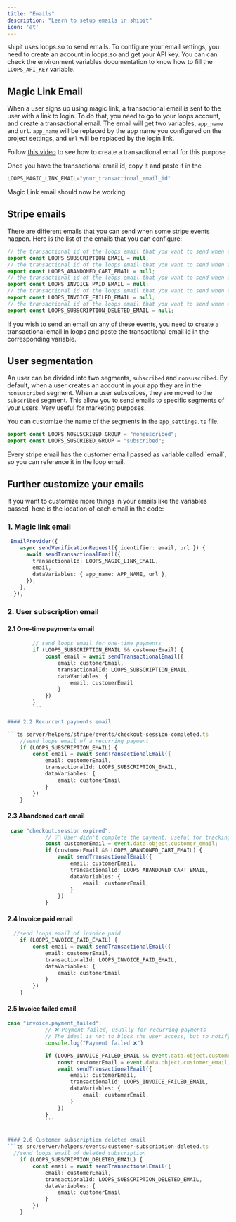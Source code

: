 ```yaml
---
title: "Emails"
description: "Learn to setup emails in shipit"
icon: 'at'
---
```


shipit uses loops.so to send emails. To configure your email settings, you need to create an account in loops.so and get your API key.
You can can check the environment variables documentation to know how to fill the `LOOPS_API_KEY` variable.

## Magic Link Email
When a user signs up using magic link, a transactional email is sent to the user with a link to login.
To do that, you need to go to your loops account, and create a transactional email.
The email will get two variables, `app_name` and `url`.
`app_name` will be replaced by the app name you configured on the project settings, and `url` will be replaced by the login link.

Follow [this video](https://www.loom.com/share/284d2005aace4f2a8e8bbed9aad4af99) to see how to create a transactional email for this purpose



Once you have the transactional email id, copy it and paste it in the 

```ts src/app_settings.ts
LOOPS_MAGIC_LINK_EMAIL="your_transactional_email_id"
```
Magic Link email should now be working.

## Stripe emails

There are different emails that you can send when some stripe events happen. Here is the list of the emails that you can configure:

```ts src/app_settings.ts
// the transactional id of the loops email that you want to send when a user subscribes (let this null if you don't want to send an email when a user subscribes)
export const LOOPS_SUBSCRIPTION_EMAIL = null;
// the transactional id of the loops email that you want to send when a user abandons a cart (let this null if you don't want to send an email when a user abandons a cart)
export const LOOPS_ABANDONED_CART_EMAIL = null;
// the transactional id of the loops email that you want to send when a user invoice is paid (recurrent payment) (let this null if you don't want to send an email when a user invoice is paid
export const LOOPS_INVOICE_PAID_EMAIL = null;
// the transactional id of the loops email that you want to send when a user invoice payment fails (recurrent payment) (let this null if you don't want to send an email when a user invoice payment fails
export const LOOPS_INVOICE_FAILED_EMAIL = null;
// the transactional id of the loops email that you want to send when a user subscription is deleted (let this null if you don't want to send an email when a user subscription is deleted
export const LOOPS_SUBSCRIPTION_DELETED_EMAIL = null;
```

If you wish to send an email on any of these events, you need to create a transactional email in loops and paste the transactional email id in the corresponding variable.

## User segmentation

An user can be divided into two segments, `subscribed` and `nonsuscribed`. 
By default, when a user creates an account in your app they are in the `nonsuscribed` segment.
When a user subscribes, they are moved to the `subscribed` segment.
This allow you to send emails to specific segments of your users. Very useful for marketing purposes.

You can customize the name of the segments in the `app_settings.ts` file.

```ts src/app_settings.ts
export const LOOPS_NOSUSCRIBED_GROUP = "nonsuscribed";
export const LOOPS_SUSCRIBED_GROUP = "subscribed";
```

<Tip>
Every stripe email has the customer email passed as variable called `email`, so you can reference it in the loop email.
</Tip>

## Further customize your emails
If you want to customize more things in your emails like the variables passed, here is the location of each email in the code:

### 1. Magic link email
```ts src/server/auth/providers.ts
 EmailProvider({
    async sendVerificationRequest({ identifier: email, url }) {
      await sendTransactionalEmail({
        transactionalId: LOOPS_MAGIC_LINK_EMAIL,
        email,
        dataVariables: { app_name: APP_NAME, url },
      });
    },
  }),
```
### 2. User subscription email
#### 2.1 One-time payments email 

```ts server/helpers/stripe/events/checkout-session-completed.ts
        // send loops email for one-time payments
        if (LOOPS_SUBSCRIPTION_EMAIL && customerEmail) {
            const email = await sendTransactionalEmail({
                email: customerEmail,
                transactionalId: LOOPS_SUBSCRIPTION_EMAIL,
                dataVariables: {
                    email: customerEmail
                }
            })
        }
        ```

#### 2.2 Recurrent payments email

```ts server/helpers/stripe/events/checkout-session-completed.ts
    //send loops email of a recurring payment
    if (LOOPS_SUBSCRIPTION_EMAIL) {
        const email = await sendTransactionalEmail({
            email: customerEmail,
            transactionalId: LOOPS_SUBSCRIPTION_EMAIL,
            dataVariables: {
                email: customerEmail
            }
        })
    }
```

#### 2.3 Abandoned cart email
```ts src/app/api/webhooks/stripe.ts
 case "checkout.session.expired":
            // ❔🛒 User didn't complete the payment, useful for tracking abandoned carts
            const customerEmail = event.data.object.customer_email;
            if (customerEmail && LOOPS_ABANDONED_CART_EMAIL) {
                await sendTransactionalEmail({
                    email: customerEmail,
                    transactionalId: LOOPS_ABANDONED_CART_EMAIL,
                    dataVariables: {
                        email: customerEmail,
                    }
                })
            }
 ```

#### 2.4 Invoice paid email
```ts src/server/helpers/events/invoice-paid.ts
  //send loops email of invoice paid
    if (LOOPS_INVOICE_PAID_EMAIL) {
        const email = await sendTransactionalEmail({
            email: customerEmail,
            transactionalId: LOOPS_INVOICE_PAID_EMAIL,
            dataVariables: {
                email: customerEmail
            }
        })
    }
```

#### 2.5 Invoice failed email

```ts src/app/api/webhooks/stripe.ts
case "invoice.payment_failed":
            // ❌ Payment failed, usually for recurring payments
            // The ideal is not to block the user access, but to notify the user and wait for customer.subscription.deleted event to block the access
            console.log("Payment failed ❌")

            if (LOOPS_INVOICE_FAILED_EMAIL && event.data.object.customer_email) {
                const customerEmail = event.data.object.customer_email;
                await sendTransactionalEmail({
                    email: customerEmail,
                    transactionalId: LOOPS_INVOICE_FAILED_EMAIL,
                    dataVariables: {
                        email: customerEmail,
                    }
                })
            }
            ```


#### 2.6 Customer subscription deleted email
```ts src/server/helpers/events/customer-subscription-deleted.ts
  //send loops email of deleted subscription
    if (LOOPS_SUBSCRIPTION_DELETED_EMAIL) {
        const email = await sendTransactionalEmail({
            email: customerEmail,
            transactionalId: LOOPS_SUBSCRIPTION_DELETED_EMAIL,
            dataVariables: {
                email: customerEmail
            }
        })
    }
```